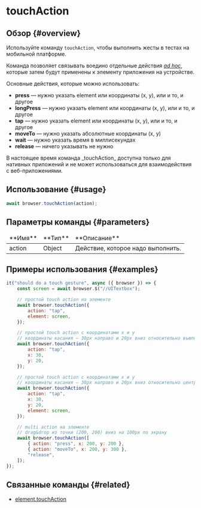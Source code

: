 
# touchAction

## Обзор {#overview}

Используйте команду `touchAction`, чтобы выполнить жесты в тестах на мобильной платформе.

Команда позволяет связывать воедино отдельные действия _[ad hoc][ad-hoc]_, которые затем будут применены к элементу приложения на устройстве.

Основные действия, которые можно использовать:

-   **press** — нужно указать element или координаты (x, y), или и то, и другое
-   **longPress** — нужно указать element или координаты (x, y), или и то, и другое
-   **tap** — нужно указать element или координаты (x, y), или и то, и другое
-   **moveTo** — нужно указать абсолютные координаты (x, y)
-   **wait** — нужно указать время в миллисекундах
-   **release** — ничего указывать не нужно

<Admonition type="warning">
    В настоящее время команда _touchAction_ доступна только для нативных приложений и не может
    использоваться для взаимодействия с веб-приложениями.
</Admonition>

## Использование {#usage}

```javascript
await browser.touchAction(action);
```

## Параметры команды {#parameters}

<table>
<thead>
<tr><td>**Имя**</td><td>**Тип**</td><td>**Описание**</td></tr>
</thead>
<tbody>
<tr><td>action</td><td>Object</td><td>Действие, которое надо выполнить.</td></tr>

</tbody>
</table>

## Примеры использования {#examples}

```javascript
it("should do a touch gesture", async ({ browser }) => {
    const screen = await browser.$("//UITextbox");

    // простой touch action на элементе
    await browser.touchAction({
        action: "tap",
        element: screen,
    });

    // простой touch action с координатами x и y
    // координаты касания – 30px направо и 20px вниз относительно вьюпорта
    await browser.touchAction({
        action: "tap",
        x: 30,
        y: 20,
    });

    // простой touch action с координатами x и y
    // координаты касания – 30px направо и 20px вниз относительно центра элемента
    await browser.touchAction({
        action: "tap",
        x: 30,
        y: 20,
        element: screen,
    });

    // multi action на элементе
    // drag&drop из точки (200, 200) вниз на 100px по экрану
    await browser.touchAction([
        { action: "press", x: 200, y: 200 },
        { action: "moveTo", x: 200, y: 300 },
        "release",
    ]);
});
```

## Связанные команды {#related}

-   [element.touchAction](../element/touchAction)

[ad-hoc]: https://ru.wikipedia.org/wiki/Ad_hoc
